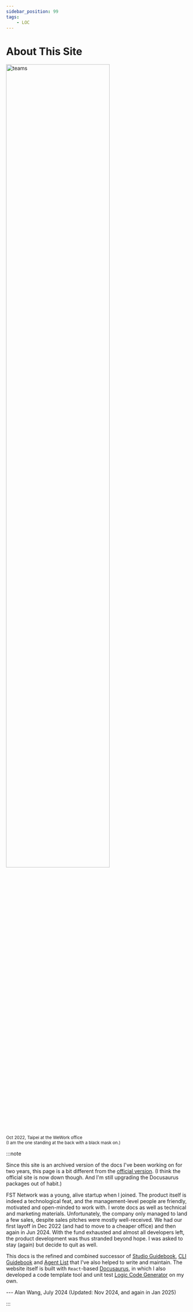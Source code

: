 ```yaml
---
sidebar_position: 99
tags:
    - LOC
---
```


# About This Site

<div className="center-padded">
    <img
        src={require("/img/about/teams.jpg").default}
        width="75%"
        alt="teams"
    />
    <br />
    <small>
        Oct 2022, Taipei at the WeWork office<br />(I am the one standing at the back with a black mask on.)
    </small>
</div>

:::note

Since this site is an archived version of the docs I've been working on for two years, this page is a bit different from the [official version](https://documentation.loc.fst.network/). (I think the official site is now down though. And I'm still upgrading the Docusaurus packages out of habit.)

FST Network was a young, alive startup when I joined. The product itself is indeed a technological feat, and the management-level people are friendly, motivated and open-minded to work with. I wrote docs as well as technical and marketing materials. Unfortunately, the company only managed to land a few sales, despite sales pitches were mostly well-received. We had our first layoff in Dec 2022 (and had to move to a cheaper office) and then again in Jun 2024. With the fund exhausted and almost all developers left, the product development was thus stranded beyond hope. I was asked to stay (again) but decide to quit as well.

This docs is the refined and combined successor of [Studio Guidebook](https://hackmd.io/@fstnetwork/BJboZp8Bc), [CLI Guidebook](https://hackmd.io/@fstnetwork/HyVeXrvIc) and [Agent List](https://hackmd.io/Uj-tC7l9Q82VyGr8R5PL2Q#Agent-List) that I've also helped to write and maintain. The website itself is built with `React`-based [Docusaurus](https://docusaurus.io/), in which I also developed a code template tool and unit test [Logic Code Generator](/logic-code-generator) on my own.

--- Alan Wang, July 2024 (Updated: Nov 2024, and again in Jan 2025)

:::
